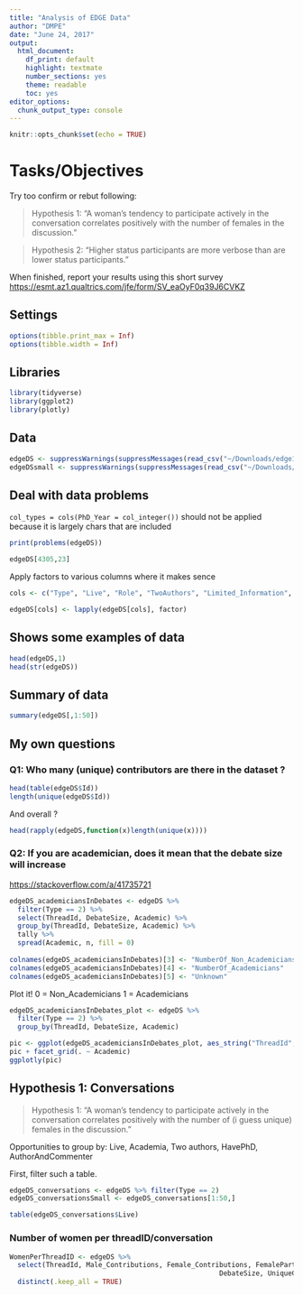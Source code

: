 ```yaml
---
title: "Analysis of EDGE Data"
author: "DMPE"
date: "June 24, 2017"
output: 
  html_document: 
    df_print: default
    highlight: textmate
    number_sections: yes
    theme: readable
    toc: yes
editor_options: 
  chunk_output_type: console
---
```


```r
knitr::opts_chunk$set(echo = TRUE)
```

# Tasks/Objectives

Try too confirm or rebut following:

> Hypothesis 1: "A woman's tendency to participate actively in the conversation correlates positively with the number of females in the discussion."

> Hypothesis 2: "Higher status participants are more verbose than are lower status participants."
 
When finished, report your results using this short survey <https://esmt.az1.qualtrics.com/jfe/form/SV_eaOyF0q39J6CVKZ>


## Settings
```r
options(tibble.print_max = Inf)
options(tibble.width = Inf)
```


## Libraries

```r
library(tidyverse)
library(ggplot2)
library(plotly)
```

## Data

```r
edgeDS <- suppressWarnings(suppressMessages(read_csv("~/Downloads/edge1.1.csv", na = "NA")))
edgeDSsmall <- suppressWarnings(suppressMessages(read_csv("~/Downloads/edge1.1.csv", na = "NA")[1:10,]))
```

## Deal with data problems

`col_types = cols(PhD_Year = col_integer())` should not be applied because it is largely chars that are included

```r
print(problems(edgeDS))
```

```r
edgeDS[4305,23]
```

Apply factors to various columns where it makes sence

```r
cols <- c("Type", "Live", "Role", "TwoAuthors", "Limited_Information", "Female", "Male", "Academic", "Job_Title_S", "Job_Title_S_num", "Department_S" ,"Department_S_num" ,"Discipline", "HavePhD", "AuthorAndCommenter", "PhD_Institution_SR_Bin", "Workplace_SR_Bin", "SR_Ranking_Dif", "PhD_Institution_US_IR_Bin", "Workplace_US_IR_Bin", "USA_I_Ranking_Dif", "PhD_Institution_US_Bin", "Workplace_US_Bin", "USA_Ranking_Dif", "AcademicHierarchyStrict")

edgeDS[cols] <- lapply(edgeDS[cols], factor)
```


## Shows some examples of data

```r
head(edgeDS,1)
head(str(edgeDS))
```


## Summary of data
```r
summary(edgeDS[,1:50])
```

## My own questions

### Q1: Who many (unique) contributors are there in the dataset ?

```r
head(table(edgeDS$Id))
length(unique(edgeDS$Id))
```

And overall ? 

```r
head(rapply(edgeDS,function(x)length(unique(x))))
```

### Q2: If you are academician, does it mean that the debate size will increase

<https://stackoverflow.com/a/41735721>

```r
edgeDS_academiciansInDebates <- edgeDS %>% 
  filter(Type == 2) %>% 
  select(ThreadId, DebateSize, Academic) %>% 
  group_by(ThreadId, DebateSize, Academic) %>% 
  tally %>% 
  spread(Academic, n, fill = 0)
  
colnames(edgeDS_academiciansInDebates)[3] <- "NumberOf_Non_Academicians"
colnames(edgeDS_academiciansInDebates)[4] <- "NumberOf_Academicians"
colnames(edgeDS_academiciansInDebates)[5] <- "Unknown"
```

Plot it!
0 = Non_Academicians
1 = Academicians

```r
edgeDS_academiciansInDebates_plot <- edgeDS %>% 
  filter(Type == 2) %>% 
  group_by(ThreadId, DebateSize, Academic)

pic <- ggplot(edgeDS_academiciansInDebates_plot, aes_string("ThreadId", "DebateSize")) + geom_point()
pic + facet_grid(. ~ Academic)
ggplotly(pic)
```

## Hypothesis 1: Conversations 

> Hypothesis 1: "A woman's tendency to participate actively in the conversation correlates positively with the number of (i guess unique) females in the discussion."

Opportunities to group by: Live, Academia, Two authors, HavePhD, AuthorAndCommenter

First, filter such a table. 

```r
edgeDS_conversations <- edgeDS %>% filter(Type == 2)
edgeDS_conversationsSmall <- edgeDS_conversations[1:50,]
```

```r
table(edgeDS_conversations$Live)
```

### Number of women per threadID/conversation


```r
WomenPerThreadID <- edgeDS %>% 
  select(ThreadId, Male_Contributions, Female_Contributions, FemaleParticipation, 
                                                    DebateSize, UniqueContributors, UniqueMaleContributors, UniqueFemaleContributors, UniqueFemaleParticipation) %>% 
  distinct(.keep_all = TRUE)
```

















